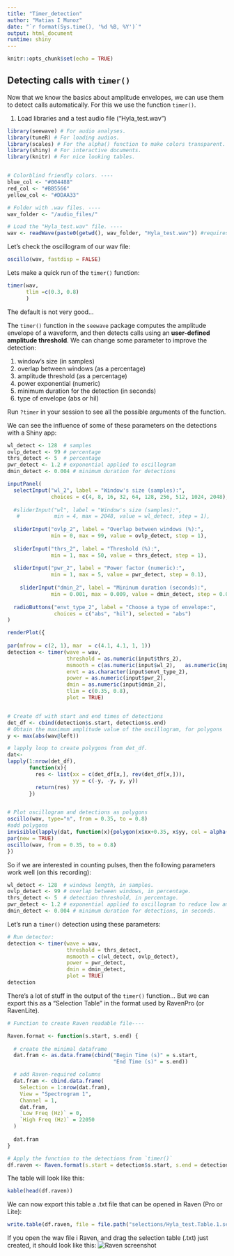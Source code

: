 ```yaml
---
title: "Timer_detection"
author: "Matias I Munoz"
date: "`r format(Sys.time(), '%d %B, %Y')`"
output: html_document
runtime: shiny
---
```


```r
knitr::opts_chunk$set(echo = TRUE)
```

## Detecting calls with `timer()`

Now that we know the basics about amplitude envelopes, we can use them to detect calls automatically.
For this we use the function `timer()`.

1) Load libraries and a test audio file ("Hyla_test.wav")
```r
library(seewave) # For audio analyses.
library(tuneR) # For loading audios.
library(scales) # For the alpha() function to make colors transparent.
library(shiny) # For interactive documents.
library(knitr) # For nice looking tables.


# Colorblind friendly colors. ----
blue_col <- "#004488"
red_col <- "#BB5566"
yellow_col <- "#DDAA33"

# Folder with .wav files. ----
wav_folder <- "/audio_files/"

# Load the "Hyla_test.wav" file. ----
wav <- readWave(paste0(getwd(), wav_folder, "Hyla_test.wav")) #requires package 'tuneR'.

```

Let's check the oscillogram of our wav file:
```r
oscillo(wav, fastdisp = FALSE)
```

Lets make a quick run of the `timer()` function:
```r
timer(wav,
      tlim =c(0.3, 0.8)
      )
```

The default is not very good...

The `timer()` function in the `seewave` package computes the amplitude envelope of a waveform, and then detects calls using an **user-defined amplitude threshold**. We can change some parameter to improve the detection:

1.  window's size (in samples)
2.  overlap between windows (as a percentage)
3.  amplitude threshold (as a percentage)
4.  power exponential (numeric)
5.  minimum duration for the detection (in seconds)
6.  type of envelope (abs or hil)

Run `?timer` in your session to see all the possible arguments of the function.

We can see the influence of some of these parameters on the detections with a Shiny app:
```r

wl_detect <- 128  # samples
ovlp_detect <- 99 # percentage
thrs_detect <- 5  # percentage
pwr_detect <- 1.2 # exponential applied to oscillogram
dmin_detect <- 0.004 # minimum duration for detections

inputPanel(
  selectInput("wl_2", label = "Window's size (samples):",
              choices = c(4, 8, 16, 32, 64, 128, 256, 512, 1024, 2048), selected = wl_detect),
  
  #sliderInput("wl", label = "Window's size (samples):",
   #           min = 4, max = 2048, value = wl_detect, step = 1),
  
  sliderInput("ovlp_2", label = "Overlap between windows (%):",
              min = 0, max = 99, value = ovlp_detect, step = 1),
  
  sliderInput("thrs_2", label = "Threshold (%):",
              min = 1, max = 50, value = thrs_detect, step = 1),
  
  sliderInput("pwr_2", label = "Power factor (numeric):",
              min = 1, max = 5, value = pwr_detect, step = 0.1),
  
    sliderInput("dmin_2", label = "Mininum duration (seconds):",
              min = 0.001, max = 0.009, value = dmin_detect, step = 0.001),
  
  radioButtons("envt_type_2", label = "Choose a type of envelope:",
               choices = c("abs", "hil"), selected = "abs")
)

renderPlot({
 
par(mfrow = c(2, 1), mar  = c(4.1, 4.1, 1, 1))
detection <- timer(wave = wav,
                   threshold = as.numeric(input$thrs_2),
                   msmooth = c(as.numeric(input$wl_2),   as.numeric(input$ovlp_2)),
                   envt = as.character(input$envt_type_2),
                   power = as.numeric(input$pwr_2),
                   dmin = as.numeric(input$dmin_2),
                   tlim = c(0.35, 0.8),
                   plot = TRUE)


# Create df with start and end times of detections
det_df <- cbind(detection$s.start, detection$s.end)
# Obtain the maximum amplitude value of the oscillogram, for polygons
y <- max(abs(wav@left))

# lapply loop to create polygons from det_df.
dat<- 
lapply(1:nrow(det_df),
       function(x){
         res <- list(xx = c(det_df[x,], rev(det_df[x,])),
                     yy = c(-y, -y, y, y))
         return(res)
       })


# Plot oscillogram and detections as polygons
oscillo(wav, type="n", from = 0.35, to = 0.8)
#add polygons
invisible(lapply(dat, function(x){polygon(x$xx+0.35, x$yy, col = alpha("red", 0.25), border = NA)}))
par(new = TRUE)
oscillo(wav, from = 0.35, to = 0.8)
})
```

So if we are interested in counting pulses, then the following parameters work well (on this recording):\
```r
wl_detect <- 128  # windows length, in samples.
ovlp_detect <- 99 # overlap between windows, in percentage.
thrs_detect <- 5  # detection threshold, in percentage.
pwr_detect <- 1.2 # exponential applied to oscillogram to reduce low amp. noise, integer.
dmin_detect <- 0.004 # minimum duration for detections, in seconds.
```

Let's run a `timer()` detection using these parameters:

```r
# Run detector:
detection <- timer(wave = wav,
                   threshold = thrs_detect,
                   msmooth = c(wl_detect, ovlp_detect),
                   power = pwr_detect,
                   dmin = dmin_detect,
                   plot = TRUE)
detection

```

There's a lot of stuff in the output of the `timer()` function...
But we can export this as a "Selection Table" in the format used by RavenPro (or RavenLite).

```r

# Function to create Raven readable file----

Raven.format <- function(s.start, s.end) {
  
  # create the minimal dataframe
  dat.fram <- as.data.frame(cbind("Begin Time (s)" = s.start,
                                  "End Time (s)" = s.end))

  # add Raven-required columns
  dat.fram <- cbind.data.frame(
    Selection = 1:nrow(dat.fram),
    View = "Spectrogram 1",
    Channel = 1,
    dat.fram,
    `Low Freq (Hz)` = 0,
    `High Freq (Hz)` = 22050
  )
  
  dat.fram
}

# Apply the function to the detections from `timer()`
df.raven <- Raven.format(s.start = detection$s.start, s.end = detection$s.end)

```

The table will look like this:
```r
kable(head(df.raven))
```

We can now export this table a .txt file that can be opened in Raven (Pro or Lite):
```r
write.table(df.raven, file = file.path("selections/Hyla_test.Table.1.selection.txt"),  quote = F, col.names = T, row.names = F, sep = "\t")
```

If you open the wav file i Raven, and drag the selection table (.txt) just created, it should look like this:
![Raven screenshot](Raven_capture.png)
